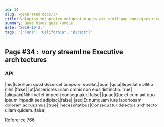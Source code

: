 ```yaml
---
id: 34
slug: /generated-docs/34
title: Voluptas voluptatem voluptatum quos aut similique consequatur repellendus.
summary: Quae minus quia cumque.
date: '2019-10-21'
tags: '["Tuna", "California", "Direct"]'
---
```


## Page #34 : ivory streamline Executive architectures
### API

|hic|Iste illum quod deserunt tempore repellat.|true|
|quia|Repellat mollitia nihil.|false|
|ut|Asperiores ullam omnis non eius distinctio.|true|
|aliquam|Nihil vel et impedit consequatur.|false|
|quae|Quo et cum aut quo ipsum impedit sed adipisci.|false|
|sed|Et numquam iure laboriosam dolorem accusamus.|true|
|necessitatibus|Consequatur delectus architecto ullam quidem.|false|

Reference [766](/generated-docs/766)


<Partial />



